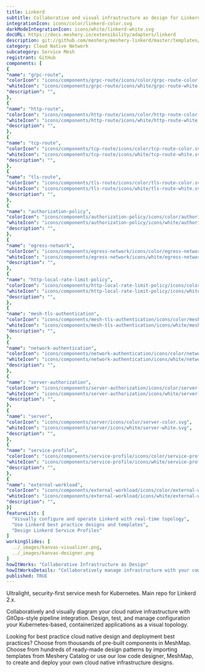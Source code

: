 ```yaml
---
title: Linkerd
subtitle: Collaborative and visual infrastructure as design for Linkerd
integrationIcon: icons/color/linkerd-color.svg
darkModeIntegrationIcon: icons/white/linkerd-white.svg
docURL: https://docs.meshery.io/extensibility/adapters/linkerd
description: git://github.com/meshery/meshery-linkerd/master/templates/meshmodel/components/stable-2.9.5
category: Cloud Native Network
subcategory: Service Mesh
registrant: GitHub
components: [
{
"name": "grpc-route",
"colorIcon": "icons/components/grpc-route/icons/color/grpc-route-color.svg",
"whiteIcon": "icons/components/grpc-route/icons/white/grpc-route-white.svg",
"description": "",
},
{
"name": "http-route",
"colorIcon": "icons/components/http-route/icons/color/http-route-color.svg",
"whiteIcon": "icons/components/http-route/icons/white/http-route-white.svg",
"description": "",
},
{
"name": "tcp-route",
"colorIcon": "icons/components/tcp-route/icons/color/tcp-route-color.svg",
"whiteIcon": "icons/components/tcp-route/icons/white/tcp-route-white.svg",
"description": "",
},
{
"name": "tls-route",
"colorIcon": "icons/components/tls-route/icons/color/tls-route-color.svg",
"whiteIcon": "icons/components/tls-route/icons/white/tls-route-white.svg",
"description": "",
},
{
"name": "authorization-policy",
"colorIcon": "icons/components/authorization-policy/icons/color/authorization-policy-color.svg",
"whiteIcon": "icons/components/authorization-policy/icons/white/authorization-policy-white.svg",
"description": "",
},
{
"name": "egress-network",
"colorIcon": "icons/components/egress-network/icons/color/egress-network-color.svg",
"whiteIcon": "icons/components/egress-network/icons/white/egress-network-white.svg",
"description": "",
},
{
"name": "http-local-rate-limit-policy",
"colorIcon": "icons/components/http-local-rate-limit-policy/icons/color/http-local-rate-limit-policy-color.svg",
"whiteIcon": "icons/components/http-local-rate-limit-policy/icons/white/http-local-rate-limit-policy-white.svg",
"description": "",
},
{
"name": "mesh-tls-authentication",
"colorIcon": "icons/components/mesh-tls-authentication/icons/color/mesh-tls-authentication-color.svg",
"whiteIcon": "icons/components/mesh-tls-authentication/icons/white/mesh-tls-authentication-white.svg",
"description": "",
},
{
"name": "network-authentication",
"colorIcon": "icons/components/network-authentication/icons/color/network-authentication-color.svg",
"whiteIcon": "icons/components/network-authentication/icons/white/network-authentication-white.svg",
"description": "",
},
{
"name": "server-authorization",
"colorIcon": "icons/components/server-authorization/icons/color/server-authorization-color.svg",
"whiteIcon": "icons/components/server-authorization/icons/white/server-authorization-white.svg",
"description": "",
},
{
"name": "server",
"colorIcon": "icons/components/server/icons/color/server-color.svg",
"whiteIcon": "icons/components/server/icons/white/server-white.svg",
"description": "",
},
{
"name": "service-profile",
"colorIcon": "icons/components/service-profile/icons/color/service-profile-color.svg",
"whiteIcon": "icons/components/service-profile/icons/white/service-profile-white.svg",
"description": "",
},
{
"name": "external-workload",
"colorIcon": "icons/components/external-workload/icons/color/external-workload-color.svg",
"whiteIcon": "icons/components/external-workload/icons/white/external-workload-white.svg",
"description": "",
}]
featureList: [
  "Visually configure and operate Linkerd with real-time topology",
  "Use Linkerd best practice designs and templates",
  "Design Linkerd Service Profiles"
]
workingSlides: [
  ../_images/kanvas-visualizer.png,
  ../_images/kanvas-designer.png
]
howItWorks: "Collaborative Infrastructure as Design"
howItWorksDetails: "Collaboratively manage infrastructure with your coworkers synchronously sharing the same designs."
published: TRUE
---
```

<p>
Ultralight, security-first service mesh for Kubernetes. Main repo for Linkerd 2.x.
</p>
<p>
    Collaboratively and visually diagram your cloud native infrastructure with GitOps-style pipeline integration. Design, test, and manage configuration your Kubernetes-based, containerized applications as a visual topology.
</p>
<p>
    Looking for best practice cloud native design and deployment best practices? Choose from thousands of pre-built components in MeshMap. Choose from hundreds of ready-made design patterns by importing templates from Meshery Catalog or use our low code designer, MeshMap, to create and deploy your own cloud native infrastructure designs.
</p>
